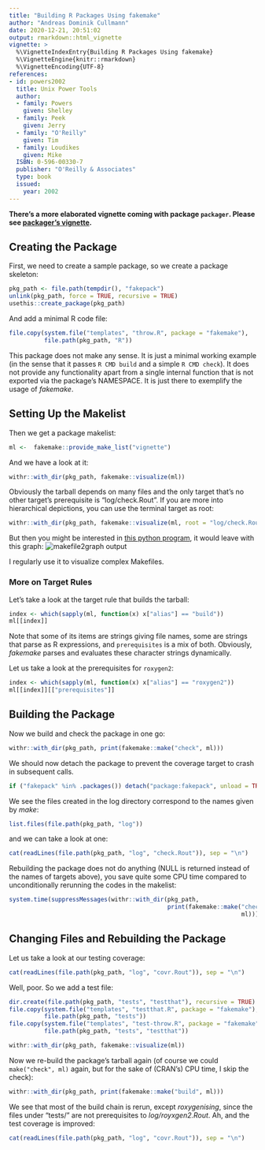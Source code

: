 ```yaml
---
title: "Building R Packages Using fakemake"
author: "Andreas Dominik Cullmann"
date: 2020-12-21, 20:51:02
output: rmarkdown::html_vignette
vignette: >
  %\VignetteIndexEntry{Building R Packages Using fakemake}
  %\VignetteEngine{knitr::rmarkdown}
  %\VignetteEncoding{UTF-8}
references:
- id: powers2002
  title: Unix Power Tools
  author:
  - family: Powers
    given: Shelley
  - family: Peek
    given: Jerry
  - family: "O'Reilly"
    given: Tim
  - family: Loudikes
    given: Mike
  ISBN: 0-596-00330-7
  publisher: "O'Reilly & Associates"
  type: book
  issued:
    year: 2002
---
```



__There's a more elaborated vignette coming with package `packager`. Please see 
[packager's vignette](https://cran.r-project.org/package=packager/vignettes/An_Introduction_to_packager.html).__


## Creating the Package
First, we need to create a sample package, so we create a package skeleton:
``` r
pkg_path <- file.path(tempdir(), "fakepack")
unlink(pkg_path, force = TRUE, recursive = TRUE)
usethis::create_package(pkg_path)
```

And add a minimal R code file:

``` r
file.copy(system.file("templates", "throw.R", package = "fakemake"),
          file.path(pkg_path, "R"))
```

This package does not make any sense. It is just a minimal working example 
(in the sense that it passes `R CMD build` and a simple `R CMD check`). 
It does not provide any functionality apart from a single internal function
that is not exported via the package's NAMESPACE. 
It is just there to exemplify the usage of *fakemake*.


## Setting Up the Makelist
Then we get a package makelist:

``` r
ml <-  fakemake::provide_make_list("vignette")
```

And we have a look at it:
``` r
withr::with_dir(pkg_path, fakemake::visualize(ml))
```

Obviously the tarball depends on many files and the only target that's no other
target's prerequisite is "log/check.Rout".
If you are more into hierarchical depictions, you can use the terminal target as
root:

``` r
withr::with_dir(pkg_path, fakemake::visualize(ml, root = "log/check.Rout"))
```

But then you might be interested in
[this python program](https://github.com/lindenb/makefile2graph),
it would leave with this graph:
![makefile2graph output](makefile2graph.png)

I regularly use it to visualize complex Makefiles.


### More on Target Rules
Let's take a look at the target rule that builds the tarball:
``` r
index <- which(sapply(ml, function(x) x["alias"] == "build"))
ml[[index]]
```
Note that some of its items are strings giving file names, some are 
strings that parse as R expressions, and `prerequisites` is a mix of both. 
Obviously, *fakemake* parses and evaluates these character strings dynamically. 

Let us take a look at the prerequisites for `roxygen2`:
``` r
index <- which(sapply(ml, function(x) x["alias"] == "roxygen2"))
ml[[index]][["prerequisites"]]
```

## Building the Package

Now we build and check the package in one go:
``` r
withr::with_dir(pkg_path, print(fakemake::make("check", ml)))

```

We should now detach the package to prevent the coverage target to crash in 
subsequent calls.
``` r
if ("fakepack" %in% .packages()) detach("package:fakepack", unload = TRUE)

```

We see the files created in the log directory correspond to the names given by 
*make*:

``` r
list.files(file.path(pkg_path, "log"))
```

and we can take a look at one:
``` r
cat(readLines(file.path(pkg_path, "log", "check.Rout")), sep = "\n")
```


Rebuilding the package does not do anything (NULL is returned instead of the
                                             names of targets above), you save
quite some CPU time compared to unconditionally rerunning the codes in the 
makelist:

``` r
system.time(suppressMessages(withr::with_dir(pkg_path,
                                             print(fakemake::make("check",
                                                                  ml)))))
```

## Changing Files and Rebuilding the Package
Let us take a look at our testing coverage:

``` r
cat(readLines(file.path(pkg_path, "log", "covr.Rout")), sep = "\n")
```

Well, poor. So we add a test file:

``` r
dir.create(file.path(pkg_path, "tests", "testthat"), recursive = TRUE)
file.copy(system.file("templates", "testthat.R", package = "fakemake"),
          file.path(pkg_path, "tests"))
file.copy(system.file("templates", "test-throw.R", package = "fakemake"),
          file.path(pkg_path, "tests", "testthat"))

```


``` r
withr::with_dir(pkg_path, fakemake::visualize(ml))
```


Now we re-build the package's tarball again (of course we could 
`make("check", ml)` again, but for the sake of (CRAN's) CPU time, 
                                                I skip the check):
``` r
withr::with_dir(pkg_path, print(fakemake::make("build", ml)))
```

We see that most of the build chain is rerun, except *roxygenising*, since the
files under "tests/" are not prerequisites to *log/royxgen2.Rout*.
Ah, and the test coverage is improved:
``` r
cat(readLines(file.path(pkg_path, "log", "covr.Rout")), sep = "\n")
```

